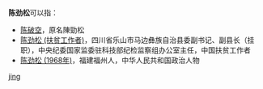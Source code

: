 '''陈劲松'''可以指：
* [[陈破空|陈破空]]，原名陳勁松
* [[陈劲松_(扶贫工作者)|陈劲松 (扶贫工作者)]]，四川省乐山市马边彝族自治县委副书记、副县长（挂职），中央纪委国家监委驻科技部纪检监察组办公室主任，中国扶贫工作者
* [[陈劲松_(1968年)|陈劲松 (1968年)]]，福建福州人，中华人民共和国政治人物
{{disambig}}

[[Category:三字陈姓人名消歧义|jing]]